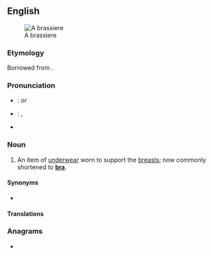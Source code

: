 {{also|brassière}}
==English==
{{wikipedia}}
[[File:Modern_bra_plunge.jpg|thumb|A brassiere]]

===Etymology===
Borrowed from {{bor|en|fr|brassière|notext=1}}.

===Pronunciation===
* {{a|UK}}: {{IPA|/ˈbɹæzɪɛə/|lang=en}} ''or'' {{IPA|/ˈbɹæsɪɛə/|lang=en}}
* {{a|US}}: {{enPR|brə-zĭrʹ}}, {{IPA|/bɹəˈzɪɹ/|lang=en}}
* {{audio|en-us-brassiere.ogg|Audio (US)|lang=en}}

===Noun===
{{en-noun}}

# {{lb|en|dated}} An item of [[underwear]] worn to support the [[breasts]]; now commonly shortened to '''[[bra]]'''.

====Synonyms====
* {{l|en|bra}}

====Translations====
{{trans-see|bra}}

{{cln|en|genericized trademarks}}
{{topics|en|Underwear}}

===Anagrams===
* {{anagrams|en|brasserie}}